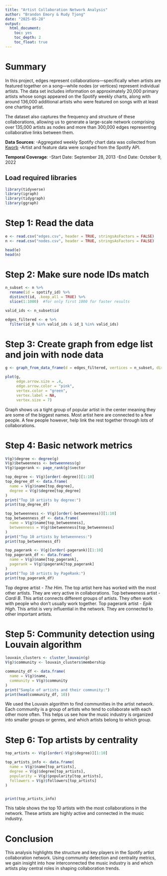 ```yaml
---
title: "Artist Collaboration Network Analysis"
author: "Brandon Emory & Rudy Tjong"
date: "2025-05-28"
output: 
  html_document:
    toc: yes
    toc_depth: 2
    toc_float: true
---
```


# Summary
In this project, edges represent collaborations—specifically when artists are featured together on a song—while nodes (or vertices) represent individual artists. The data set includes information on approximately 20,000 primary artists whose songs appeared on the Spotify weekly charts, along with around 136,000 additional artists who were featured on songs with at least one charting artist.

The dataset also captures the frequency and structure of these collaborations, allowing us to generate a large-scale network comprising over 135,000 artists as nodes and more than 300,000 edges representing collaborative links between them.

**Data Sources**:
-Aggregated weekly Spotify chart data was collected from [Kworb](https://kworb.net/spotify/)
-Artist and feature data were scraped from the Spotify API.

**Temporal Coverage**:
-Start Date: September 28, 2013
-End Date: October 9, 2022

## Load required libraries
```r
library(tidyverse)
library(igraph)
library(tidygraph)
library(ggraph)
```

# Step 1: Read the data

```r
e <- read.csv("edges.csv", header = TRUE, stringsAsFactors = FALSE)
n <- read.csv("nodes.csv", header = TRUE, stringsAsFactors = FALSE)

head(e)
head(n)
```

# Step 2: Make sure node IDs match
```r
n_subset <- n %>%
  rename(id = spotify_id) %>%
  distinct(id, .keep_all = TRUE) %>%
  slice(1:1000)  #for only first 1000 for faster results

valid_ids <- n_subset$id

edges_filtered <- e %>%
  filter(id_0 %in% valid_ids & id_1 %in% valid_ids)

```

# Step 3: Create graph from edge list and join with node data
```r
g <- graph_from_data_frame(d = edges_filtered, vertices = n_subset, directed = FALSE)

plot(g,
     edge.arrow.size = .4,
     edge.arrow.color = "pink",
     vertex.color = "green", 
     vertex.label = NA, 
     vertex.size = 7)

```


Graph shows us a tight group of popular artist in the center meaning they are some of the biggest names. Most artist here are connected to a few people. A few people however, help link the rest together through lots of collaborations.

# Step 4: Basic network metrics
```r
V(g)$degree <- degree(g)
V(g)$betweenness <- betweenness(g)
V(g)$pagerank <- page_rank(g)$vector

top_degree <- V(g)[order(-degree)][1:10]
top_degree_df <- data.frame(
  name = V(g)$name[top_degree],
  degree = V(g)$degree[top_degree]
)
print("Top 10 artists by degree:")
print(top_degree_df)

top_betweenness <- V(g)[order(-betweenness)][1:10]
top_betweenness_df <- data.frame(
  name = V(g)$name[top_betweenness],
  betweenness = V(g)$betweenness[top_betweenness]
)
print("Top 10 artists by betweenness:")
print(top_betweenness_df)

top_pagerank <- V(g)[order(-pagerank)][1:10]
top_pagerank_df <- data.frame(
  name = V(g)$name[top_pagerank],
  pagerank = V(g)$pagerank[top_pagerank]
)
print("Top 10 artists by PageRank:")
print(top_pagerank_df)
```
Top degree artist - _The Him_. The top artist here has worked with the most other artists.
They are very active in collaborations. 
Top betweeness artist - _Cardi B_. This artist connects different groups of artists.
They often work with people who don’t usually work together.
Top pagerank artist - _Epik High_. This artist is very influential in the network.
They are connected to other important artists.


# Step 5: Community detection using Louvain algorithm
```r
louvain_clusters <- cluster_louvain(g)
V(g)$community <- louvain_clusters$membership

community_df <- data.frame(
  name = V(g)$name,
  community = V(g)$community
)
print("Sample of artists and their community:")
print(head(community_df, 10))
```
We used the Louvain algorithm to find communities in the artist network.
Each community is a group of artists who tend to collaborate with each other more often.
This helps us see how the music industry is organized into smaller groups or genres, and which artists belong to which group.

# Step 6: Top artists by centrality
```r
top_artists <- V(g)[order(-V(g)$degree)][1:10]

top_artists_info <- data.frame(
  name = V(g)$name[top_artists],
  degree = V(g)$degree[top_artists],
  popularity = V(g)$popularity[top_artists],
  followers = V(g)$followers[top_artists]
)


print(top_artists_info)
```
This table shows the top 10 artists with the most collaborations in the network.
These artists are highly active and connected in the music industry.


# Conclusion

This analysis highlights the structure and key players in the Spotify artist collaboration network. Using community detection and centrality metrics, we gain insight into how interconnected the music industry is and which artists play central roles in shaping collaboration trends.



